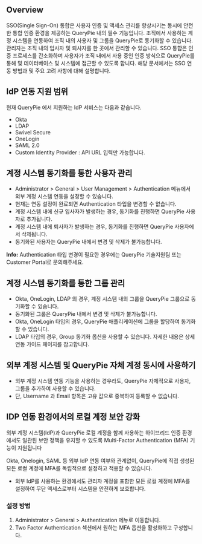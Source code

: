 ## Overview
SSO(Single Sign-On) 통합은 사용자 인증 및 액세스 관리를 향상시키는 동시에 안전한 통합 인증 환경을 제공하는 QueryPie 내의 필수 기능입니다. 조직에서 사용하는 계정 시스템을 연동하여 조직 내의 사용자 및 그룹을 QueryPie로 동기화할 수 있습니다. 관리자는 조직 내의 입사자 및 퇴사자를 한 곳에서 관리할 수 있습니다. SSO 통합은 인증 프로세스를 간소화하며 사용자가 조직 내에서 사용 중인 인증 방식으로 QueryPie를 통해 및 데이터베이스 및 시스템에 접근할 수 있도록 합니다. 해당 문서에서는 SSO 연동 방법과 및 주요 고려 사항에 대해 설명합니다.

## IdP 연동 지원 범위
현재 QueryPie 에서 지원하는 IdP 서비스는 다음과 같습니다.

* Okta
* LDAP
* Swivel Secure
* OneLogin
* SAML 2.0
* Custom Identity Provider : API URL 입력만 가능합니다.

## 계정 시스템 동기화를 통한 사용자 관리
* Administrator > General > User Management > Authentication 메뉴에서 외부 계정 시스템 연동을 설정할 수 있습니다.
* 현재는 연동 설정이 완료되면 Authentication 타입을 변경할 수 없습니다.
* 계정 시스템 내에 신규 입사자가 발생하는 경우, 동기화를 진행하면 QueryPie 사용자로 추가됩니다.
* 계정 시스템 내에 퇴사자가 발생하는 경우, 동기화를 진행하면 QueryPie 사용자에서 삭제됩니다.
* 동기화된 사용자는 QueryPie 내에서 변경 및 삭제가 불가능합니다.

<div class="alert alert-info">
  <i class="fas fa-info-circle"></i> <strong>Info:</strong> Authentication 타입 변경이 필요한 경우에는 QueryPie 기술지원팀 또는 Customer Portal로 문의해주세요. 

</div>

## 계정 시스템 동기화를 통한 그룹 관리
* Okta, OneLogin, LDAP 의 경우, 계정 시스템 내의 그룹을 QueryPie 그룹으로 동기화할 수 있습니다.
* 동기화된 그룹은 QueryPie 내에서 변경 및 삭제가 불가능합니다.
* Okta, OneLogin 타입의 경우, QueryPie 애플리케이션에 그룹을 할당하여 동기화할 수 있습니다.
* LDAP 타입의 경우, Group 동기화 옵션을 사용할 수 있습니다. 자세한 내용은 상세 연동 가이드 페이지를 참고합니다.

## 외부 계정 시스템 및 QueryPie 자체 계정 동시에 사용하기
* 외부 계정 시스템 연동 기능을 사용하는 경우라도, QueryPie 자체적으로 사용자, 그룹을 추가하여 사용할 수 있습니다.
* 단, Username 과 Email 항목은 고유 값으로 중복하여 등록할 수 없습니다.

## IDP 연동 환경에서의 로컬 계정 보안 강화
외부 계정 시스템(IdP)과 QueryPie 로컬 계정을 함께 사용하는 하이브리드 인증 환경에서도 일관된 보안 정책을 유지할 수 있도록 Multi-Factor Authentication (MFA) 기능이 지원됩니다

Okta, Onelogin, SAML 등 외부 IdP 연동 여부와 관계없이, QueryPie에 직접 생성된 모든 로컬 계정에 MFA를 독립적으로 설정하고 적용할 수 있습니다.

* 외부 IdP를 사용하는 환경에서도 관리자 계정을 포함한 모든 로컬 계정에 MFA를 설정하여 무단 액세스로부터 시스템을 안전하게 보호합니다.

### 설정 방법
1. Administrator > General > Authentication 메뉴로 이동합니다.
2. Two Factor Authentication 섹션에서 원하는 MFA 옵션을 활성화하고 구성합니다.
